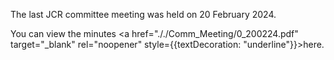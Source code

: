 
The last JCR committee meeting was held on  20 February 2024. 

You can view the minutes <a href="././Comm_Meeting/0_200224.pdf" target="_blank" rel="noopener" style={{textDecoration: "underline"}}>here</a>. 